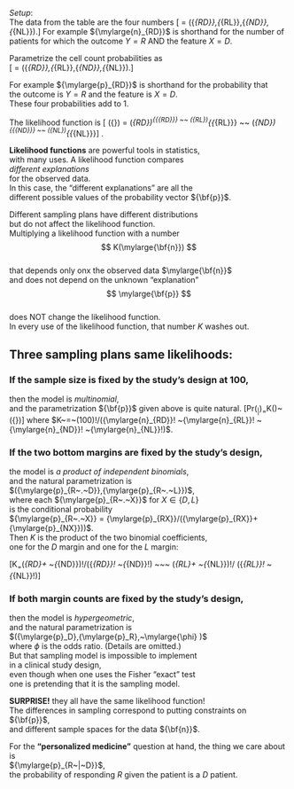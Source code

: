   <!-- https://engineering.purdue.edu/ECN/Support/KB/Docs/LaTeXChangingTheFont -->
  <!-- I suggest using \[   \] instead of $$    $$ and \(   \) for $   $. Also instead of using static \big( and \big), it is better to use dynamic \left( and \right) -->
  <!-- \raisebox{0.2ex} -->
  
*Setup*:  
The data from the table are the four numbers \[\mylarge{\bf{n}} = ({\mylarge{n}_{RD}},{\mylarge{n}_{RL}},{\mylarge{n}_{ND}},{\mylarge{n}_{NL}}).\]
For example ${\mylarge{n}_{RD}}$  is shorthand for the number of patients for which the outcome $Y=R$ AND the feature $X=D$.

Parametrize the cell count probabilities as  
\[\mylarge{\bf{p}} = ({\mylarge{p}_{RD}},{\mylarge{p}_{RL}},{\mylarge{p}_{ND}},{\mylarge{p}_{NL}}).\]

For example ${\mylarge{p}_{RD}}$  is shorthand for the probability that  
the outcome is $Y=R$ and the feature is $X=D$.  
These four probabilities add to 1.


The likelihood function is  \[\mylarge{\ell} ({\bf{p}}) = (\mylarge{p}_{RD})^{{\mylarge{n}_{RD}}} ~~ (\mylarge{p}_{RL})^{{\mylarge{n}_{RL}}} ~~ (\mylarge{p}_{ND})^{{\mylarge{n}_{ND}}} ~~ (\mylarge{p}_{NL})^{{\mylarge{n}_{NL}}}\]  .

<!-- Using ~~ in place of \cdot -->

**Likelihood functions** are powerful tools in statistics,  
with many uses.
A likelihood function compares  
*different explanations*  
for the observed data.  
In this case, the "different explanations" are all the  
different possible values of the probability vector ${\bf{p}}$.

Different sampling plans have different distributions   
but do not affect the likelihood function.  
Multiplying a likelihood function with a number  
$$
K(\mylarge{\bf{n}})
$$  
that depends only onx the observed data $\mylarge{\bf{n}}$  
and does not depend on the unknown "explanation"  
$$
\mylarge{\bf{p}}
$$  
does NOT change the likelihood function.   
In every use of the likelihood function,  that number $K$ washes out.


## Three sampling plans same likelihoods:  

###	If **the sample size is fixed by the study's design** at 100,  
then the model is *multinomial*,  
and the parametrization ${\bf{p}}$ given above is quite natural.
\[Pr(\mylarge{\bf{n}}~|~\mylarge{\bf{p}})~=~K(\mylarge{\bf{n}})~\mylarge{\ell} ({\bf{p}})\]
where $K~=~(100)!/({\mylarge{n}_{RD}}! ~{\mylarge{n}_{RL}}! ~{\mylarge{n}_{ND}}! ~{\mylarge{n}_{NL}}!)$.

###	If the **two bottom margins are fixed by the study's design**,  
the model is *a product of independent binomials*,  
and the natural parametrization is   
$({\mylarge{p}_{R~.~D}},{\mylarge{p}_{R~.~L}})$,  
where each ${\mylarge{p}_{R~.~X}}$ for $X \in  \{D,L\}$  
is the conditional probability  
  ${\mylarge{p}_{R~.~X}} = {\mylarge{p}_{RX}}/({\mylarge{p}_{RX}}+{\mylarge{p}_{NX}}))$.  
  Then $K$ is the product of the two binomial coefficients,  
  one for the $D$ margin and one for the $L$ margin:
  
  \[K~=~(\mylarge{n}_{RD}+ ~{\mylarge{n}_{ND}})!/({\mylarge{n}_{RD}}! ~{\mylarge{n}_{ND}}!) ~~~ (\mylarge{n}_{RL}+ ~{\mylarge{n}_{NL}})!/ ({\mylarge{n}_{RL}}! ~{\mylarge{n}_{NL}}!)\]
  
###	If **both margin counts are fixed** by the study's design,  
then the model is *hypergeometric*,  
and the natural parametrization is  
$({\mylarge{p}_D},{\mylarge{p}_R},~\mylarge{\phi} )$  
where $\phi$ is the odds ratio.  (Details are omitted.)  
But that sampling model is impossible to implement  
in a clinical study design,  
even though when one uses the Fisher "exact" test  
one is pretending that it is the sampling model.  

**SURPRISE!** 
they all have the same likelihood function!  
The differences in sampling correspond to putting constraints on ${\bf{p}}$,  
and  different sample spaces for the data ${\bf{n}}$.

For the **"personalized medicine"** question at hand, 
the thing we care about is  
${\mylarge{p}_{R~|~D}}$,  
the probability of responding *R* given the patient is a *D* patient.
